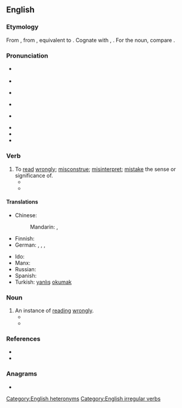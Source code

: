 ==English==

===Etymology===
From {{inh|en|enm|misreden}}, from {{inh|en|ang|misrǣdan|t=to advise wrongly; read wrongly}}, equivalent to {{prefix|en|mis|read}}. Cognate with {{cog|nl|misraden|t=to guess wrongly}}, {{cog|de|missraten|t=to fail; go wrong; become wayward}}. For the noun, compare {{cog|ang|misrǣd||misguidance; misconduct}}.

===Pronunciation===
* {{sense|verb, present tense}} {{IPA|en|/mɪsˈɹiːd/}}
* {{audio|en|LL-Q1860 (eng)-Vealhurl-misread.wav|Audio (UK)}}
* {{sense|verb, past tense and past participle}} {{IPA|en|/mɪsˈɹɛd/}}
* {{audio|en|LL-Q1860 (eng)-Vealhurl-misread2.wav|Audio (UK)}}
* {{sense|noun}} {{IPA|en|/ˈmɪs.ɹiːd/}}
* {{audio|en|LL-Q1860 (eng)-Vealhurl-misread3.wav|Audio (UK)}}
* {{rhymes|en|iːd}}
* {{rhymes|en|ɛd}}

===Verb===
{{en-verb|misreads|misreading|misread}}

# To [[read]] [[wrongly]]; [[misconstrue]]; [[misinterpret]]; [[mistake]] the sense or significance of.
#* {{quote-journal|en|year=1961|month=March|title=Talking of trains: Collision at Waterloo|journal=Trains Illustrated|page=138|text=In the circumstances the Inspecting Officer concludes that the electric train motorman, despite his assertions to the contrary, '''misread''' the up main relief inner home signal for his own and ran past the up main through inner home signal at danger; he must therefore be held responsible for the accident.}}
#* {{quote-book|en|year=2020| title=Engaging Tradition, Making It New|author=Stephanie Brown, ‎Éva Tettenborn | page=146| passage=Yet her obsession with remaining inscrutable has the curious effect of making her also unable to read others—for example, she misses entirely the subversive humor of the black garage mechanic, Jimmy, with whom she deals every day, uncertain whether he is "shy or dimwitted" (19). Similarly, she '''misreads''' her one black colleague, Pompey, whom she wrongly believes has sabotaged the elevator she is accused of having misinspected. }}

====Translations====
{{trans-top|to read wrongly}}
* Chinese:
*: Mandarin: {{t|cmn|讀錯|sc=Hani}}, {{t|cmn|读错|tr=dúcuò|sc=Hani}}
* Finnish: {{t|fi|[[lukea]] [[väärin]]}}
* German: {{t|de|[[falsch]] [[lesen]]}}, {{t|de|[[falsch]] [[deuten]]}}, {{t|de|[[falsch]] [[verstehen]]}}, {{t+|de|missverstehen}}
{{trans-mid}}
* Ido: {{t+|io|misinterpretar}}
* Manx: {{t|gv|meelhaih}}
* Russian: {{t|ru|непра́вильно прочита́ть|pf}}
* Spanish: {{t+|es|malinterpretar}}
* Turkish: [[yanlış]] [[okumak]]
{{trans-bottom}}

===Noun===
{{en-noun}}

# An instance of [[read]]ing [[wrongly]].
#* {{quote-book|en|year=1983|author=Lawrence Calmus|title=The business guide to small computers|page=143|passage=Line fluctuations can cause '''misreads''' and miswrites.}}
#* {{quote-book|en|year=2011|author=Richard Margittay|title=Carnival Games: $10,000,000,000 Hoodwink Racket|passage=To bait the mark, the veteran grifter initially covers one of the three numbers on the clothespin or miscounts the marble tally which serves to award the mark fairbanked points. The grateful mark will not question the grifter's tricky '''misread''' or miscount.}}

===References===
* {{R:Century 1911}}
* {{R:Webster 1913}}

===Anagrams===
* {{anagrams|en|a=adeimrs|Demaris|Meridas|admires|damsire|mardies|side arm|sidearm}}

[[Category:English heteronyms]]
[[Category:English irregular verbs]]